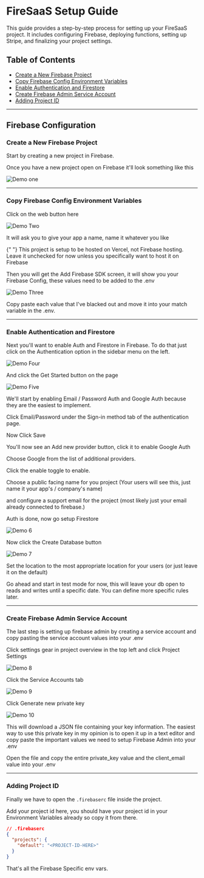 
# FireSaaS Setup Guide

This guide provides a step-by-step process for setting up your FireSaaS project. It includes configuring Firebase, deploying functions, setting up Stripe, and finalizing your project settings.

## Table of Contents

- [Create a New Firebase Project](#Create-a-New-Firebase-Project)
- [Copy Firebase Config Environment Variables](#copy-firebase-config-environment-variables)
- [Enable Authentication and Firestore](#enable-authentication-and-firestore)
- [Create Firebase Admin Service Account](#create-firebase-admin-service-account)
- [Adding Project ID](#adding-project-id)

---

## Firebase Configuration

### **Create a New Firebase Project**

Start by creating a new project in Firebase.

Once you have a new project open on Firebase it'll look something like this

![Demo one](../public/demo-1.png)

---

### **Copy Firebase Config Environment Variables**

Click on the web button here

![Demo Two](../public/demo-2.png)

It will ask you to give your app a name, name it whatever you like

<Callout emoji="📣">
  {" "}
  This project is setup to be hosted on Vercel, not Firebase hosting. Leave it unchecked
  for now unless you specifically want to host it on Firebase
</Callout>

Then you will get the Add Firebase SDK screen, it will show you your Firebase Config, these values need to be added to the .env

![Demo Three](../public/demo-3.png)

Copy paste each value that I've blacked out and move it into your match variable in the .env.

---

### **Enable Authentication and Firestore**

Next you'll want to enable Auth and Firestore in Firebase. To do that just click on the Authentication option in the sidebar menu on the left.

![Demo Four](../public/demo-4.png)

And click the Get Started button on the page

![Demo Five](../public/demo-5.png)

We'll start by enabling Email / Password Auth and Google Auth because they are the easiest to implement.

Click Email/Password under the Sign-in method tab of the authentication page.

Now Click Save

You'll now see an Add new provider button, click it to enable Google Auth

Choose Google from the list of additional providers.

Click the enable toggle to enable.

Choose a public facing name for you project (Your users will see this, just name it your app's / company's name)

and configure a support email for the project (most likely just your email already connected to firebase.)

Auth is done, now go setup Firestore

![Demo 6](../public/demo-6.png)

Now click the Create Database button

![Demo 7](../public/demo-7.png "The Create Database Button")

Set the location to the most appropriate location for your users (or just leave it on the default)

Go ahead and start in test mode for now, this will leave your db open to reads and writes until a specific date. You can define more specific rules later.

---

### **Create Firebase Admin Service Account**

The last step is setting up firebase admin by creating a service account and copy pasting the service account values into your .env

Click settings gear in project overview in the top left and click Project Settings

![Demo 8](../public/demo-8.png)

Click the Service Accounts tab

![Demo 9](../public/demo-9.png)

Click Generate new private key

![Demo 10](../public/demo-10.png)

This will download a JSON file containing your key information. The easiest way to use this private key in my opinion is to open it up in a text editor and copy paste the important values we need to setup Firebase Admin into your .env

Open the file and copy the entire private_key value and the client_email value into your .env

---

### **Adding Project ID**

Finally we have to open the `.firebaserc` file inside the project.

Add your project id here, you should have your project id in your Environment Variables already so copy it from there.

```JSON
// .firebaserc
{
  "projects": {
    "default": "<PROJECT-ID-HERE>"
  }
}
```

That's all the Firebase Specific env vars.
